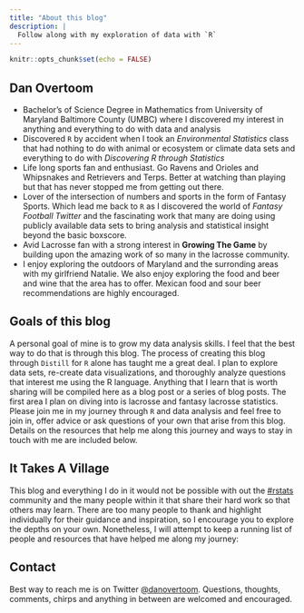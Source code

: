 ```yaml
---
title: "About this blog"
description: |
  Follow along with my exploration of data with `R`
---
```


```r
knitr::opts_chunk$set(echo = FALSE)
```

## Dan Overtoom

* Bachelor's of Science Degree in Mathematics from University of Maryland Baltimore County (UMBC) where I discovered my interest in anything and everything to do with data and analysis
* Discovered `R` by accident when I took an *Environmental Statistics* class that had nothing to do with animal or ecosystem or climate data sets and everything to do with *Discovering R through Statistics*
* Life long sports fan and enthusiast. Go Ravens and Orioles and Whipsnakes and Retrievers and Terps. Better at watching than playing but that has never stopped me from getting out there. 
* Lover of the intersection of numbers and sports in the form of Fantasy Sports. Which lead me back to `R` as I discovered the world of *Fantasy Football Twitter* and the fascinating work that many are doing using publicly available data sets to bring analysis and statistical insight beyond the basic boxscore.
* Avid Lacrosse fan with a strong interest in **Growing The Game** by building upon the amazing work of so many in the lacrosse community. 
* I enjoy exploring the outdoors of Maryland and the surronding areas with my girlfriend Natalie. We also enjoy exploring the food and beer and wine that the area has to offer. Mexican food and sour beer recommendations are highly encouraged.

## Goals of this blog

A personal goal of mine is to grow my data analysis skills. I feel that the best way to do that is through this blog. The process of creating this blog through `Distill` for `R` alone has taught me a great deal. I plan to explore data sets, re-create data visualizations, and thoroughly analyze questions that interest me using the R language. Anything that I learn that is worth sharing will be compiled here as a blog post or a series of blog posts. The first area I plan on diving into is lacrosse and fantasy lacrosse statistics. Please join me in my journey through `R` and data analysis and feel free to join in, offer advice or ask questions of your own that arise from this blog. Details on the resources that help me along this journey and ways to stay in touch with me are included below.

## It Takes A Village

This blog and everything I do in it would not be possible with out the [#rstats](https://twitter.com/hashtag/rstats) community and the many people within it that share their hard work so that others may learn. There are too many people to thank and highlight individually for their guidance and inspiration, so I encourage you to explore the depths on your own. Nonetheless, I will attempt to keep a running list of people and resources that have helped me along my journey:


## Contact

Best way to reach me is on Twitter [\@danovertoom](https://twitter.com/danovertoom). Questions, thoughts, comments, chirps and anything in between are welcomed and encouraged.

